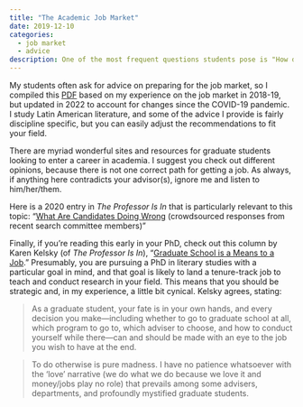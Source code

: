 ```yaml
---
title: "The Academic Job Market"
date: 2019-12-10
categories: 
  - job market
  - advice
description: One of the most frequent questions students pose is "How do I prepare for the job market?"...  
---
```


My students often ask for advice on preparing for the job market, so I compiled this [PDF](/assets/research/JobMarketAdvice_TLM.pdf) based on my experience on the job market in 2018-19, but updated in 2022 to account for changes since the COVID-19 pandemic. I study Latin American literature, and some of the advice I provide is fairly discipline specific, but you can easily adjust the recommendations to fit your field. 

There are myriad wonderful sites and resources for graduate students looking to enter a career in academia. I suggest you check out different opinions, because there is not one correct path for getting a job. As always, if anything here contradicts your advisor(s), ignore me and listen to him/her/them. 

Here is a 2020 entry in _The Professor Is In_ that is particularly relevant to this topic: "[What Are Candidates Doing Wrong](https://theprofessorisin.com/2020/01/27/dispatches-from-the-front-what-candidates-are-doing-wrong-part-i-of-iii-do-your-homework-please-please/) (crowdsourced responses from recent search committee members)"

Finally, if you're reading this early in your PhD, check out this column by Karen Kelsky (of _The Professor Is In_), "[Graduate School is a Means to a Job](https://www.chronicle.com/article/graduate-school-is-a-means-to-a-job/?cid=gen_sign_in)." Presumably, you are pursuing a PhD in literary studies with a particular goal in mind, and that goal is likely to land a tenure-track job to teach and conduct research in your field. This means that you should be strategic and, in my experience, a little bit cynical. Kelsky agrees, stating:


> As a graduate student, your fate is in your own hands, and every decision you make—including whether to go to graduate school at all, which program to go to, which adviser to choose, and how to conduct yourself while there—can and should be made with an eye to the job you wish to have at the end.

> To do otherwise is pure madness. I have no patience whatsoever with the 'love' narrative (we do what we do because we love it and money/jobs play no role) that prevails among some advisers, departments, and profoundly mystified graduate students.
